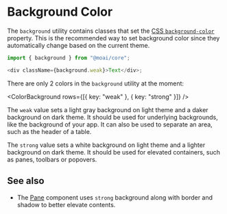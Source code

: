 
<Meta title="Patterns/Color/Background" />

# Background Color

The `background` utility contains classes that set the
[CSS `background-color`][1] property. This is the recommended way to set
background color since they automatically change based on the current theme.

```ts
import { background } from "@moai/core";

<div className={background.weak}>Text</div>;
```

There are only 2 colors in the `background` utility at the moment:

<ColorBackground rows={[{ key: "weak" }, { key: "strong" }]} />

The `weak` value sets a light gray background on light theme and a daker
background on dark theme. It should be used for underlying backgrounds, like
the background of your app. It can also be used to separate an area, such as
the header of a table.

The `strong` value sets a white background on light theme and a lighter
background on dark theme. It should be used for elevated containers, such as
panes, toolbars or popovers.

## See also

- The [Pane][2] component uses `strong` background along with border and shadow
to better elevate contents.

[1]: https://developer.mozilla.org/en-US/docs/Web/CSS/background-color
[2]: /docs/components-pane
